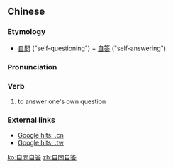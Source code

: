 {{also|自问自答}}
==Chinese==
{{zh-forms|s=自问自答}}

===Etymology===
* [[自問]] ("self-questioning") + [[自答]] ("self-answering")

===Pronunciation===
{{zh-pron
|m=zì wèn zì dá
|cat=v
}}

===Verb===
{{zh-verb}}

# to answer one's own question

===External links===
* [http://www.google.com.cn/search?as_q=&num=10&hl=zh-CN&btnG=Google+%E6%90%9C%E7%B4%A2&as_epq=%E8%87%AA%E9%97%AE%E8%87%AA%E7%AD%94&as_oq=&as_eq=&lr=&as_ft=i&as_filetype=&as_qdr=all&as_occt=any&as_dt=i&as_sitesearch=.cn&as_rights= Google hits: .cn]
* [http://www.google.com.tw/search?as_q=&num=10&hl=zh-TW&btnG=Google+%E6%90%9C%E5%B0%8B&as_epq=%E8%87%AA%E5%95%8F%E8%87%AA%E7%AD%94&as_oq=&as_eq=&lr=&as_ft=i&as_filetype=&as_qdr=all&as_occt=any&as_dt=i&as_sitesearch=.tw&as_rights=&safe=images Google hits: .tw]

[[ko:自問自答]]
[[zh:自問自答]]